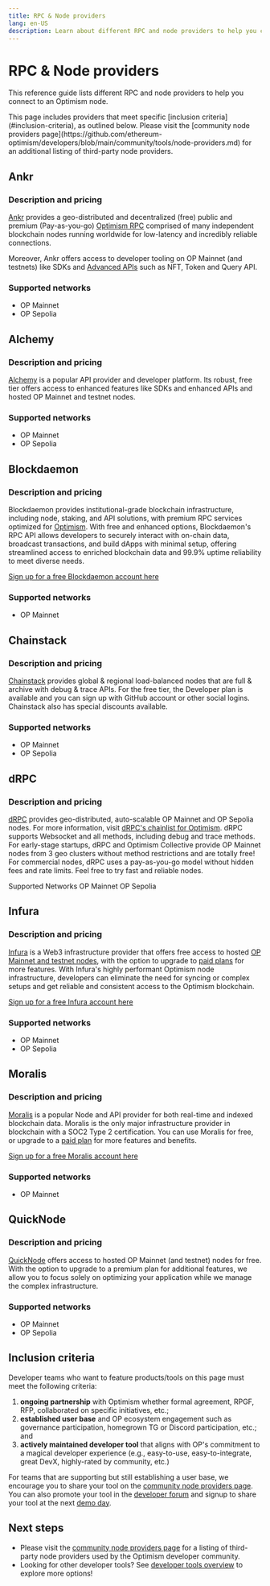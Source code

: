 ```yaml
---
title: RPC & Node providers
lang: en-US
description: Learn about different RPC and node providers to help you connect to an Optimism node.
---
```



# RPC & Node providers

This reference guide lists different RPC and node providers to help you connect to an Optimism node.

<Callout type="default">
  This page includes providers that meet specific [inclusion criteria](#inclusion-criteria), as outlined below. Please visit the [community node providers page](https://github.com/ethereum-optimism/developers/blob/main/community/tools/node-providers.md) for an additional listing of third-party node providers.
</Callout>

## Ankr

### Description and pricing

[Ankr](https://www.ankr.com/) provides a geo-distributed and decentralized (free) public and premium (Pay-as-you-go) [Optimism RPC](https://www.ankr.com/rpc/optimism/) comprised of many independent blockchain nodes running worldwide for low-latency and incredibly reliable connections.

Moreover, Ankr offers access to developer tooling on OP Mainnet (and testnets) like SDKs and [Advanced APIs](https://www.ankr.com/advanced-api/) such as NFT, Token and Query API.

### Supported networks

*   OP Mainnet
*   OP Sepolia

## Alchemy

### Description and pricing

[Alchemy](https://docs.alchemy.com/reference/optimism-api-quickstart/?a=818c11a8da) is a popular API provider and developer platform. Its robust, free tier offers access to enhanced features like SDKs and enhanced APIs and hosted OP Mainnet and testnet nodes.

### Supported networks

*   OP Mainnet
*   OP Sepolia

## Blockdaemon

### Description and pricing

Blockdaemon provides institutional-grade blockchain infrastructure, including node, staking, and API solutions, with premium RPC services optimized for [Optimism](https://docs.blockdaemon.com/reference/how-to-access-optimism-api). With free and enhanced options, Blockdaemon's RPC API allows developers to securely interact with on-chain data, broadcast transactions, and build dApps with minimal setup, offering streamlined access to enriched blockchain data and 99.9% uptime reliability to meet diverse needs.

[Sign up for a free Blockdaemon account here](https://app.blockdaemon.com/signin/register)

### Supported networks

*   OP Mainnet

## Chainstack

### Description and pricing

[Chainstack](https://chainstack.com/build-better-with-optimism/) provides global & regional load-balanced nodes that are full & archive with debug & trace APIs. For the free tier, the Developer plan is available and you can sign up with GitHub account or other social logins. Chainstack also has special discounts available.

### Supported networks

*   OP Mainnet
*   OP Sepolia

## dRPC

### Description and pricing

[dRPC](https://drpc.org) provides geo-distributed, auto-scalable OP Mainnet and OP Sepolia nodes. For more information, visit [dRPC's chainlist for Optimism](https://drpc.org/chainlist/optimism). dRPC supports Websocket and all methods, including debug and trace methods.
For early-stage startups, dRPC and Optimism Collective provide OP Mainnet nodes from 3 geo clusters without method restrictions and are totally free!
For commercial nodes, dRPC uses a pay-as-you-go model without hidden fees and rate limits. Feel free to try fast and reliable nodes.

Supported Networks
OP Mainnet
OP Sepolia

## Infura

### Description and pricing

[Infura](https://infura.io) is a Web3 infrastructure provider that offers free access to hosted [OP Mainnet and testnet nodes](https://docs.infura.io/infura/networks/optimism), with the option to upgrade to [paid plans](https://www.infura.io/pricing) for more features. With Infura's highly performant Optimism node infrastructure, developers can eliminate the need for syncing or complex setups and get reliable and consistent access to the Optimism blockchain.

[Sign up for a free Infura account here](https://app.infura.io/register)

### Supported networks

*   OP Mainnet
*   OP Sepolia

## Moralis

### Description and pricing

[Moralis](https://moralis.io/?utm_source=op-docs\&utm_medium=partner-docs) is a popular Node and API provider for both real-time and indexed blockchain data. Moralis is the only major infrastructure provider in blockchain with a SOC2 Type 2 certification. You can use Moralis for free, or upgrade to a [paid plan](https://moralis.io/pricing/?utm_source=op-docs\&utm_medium=partner-docs) for more features and benefits.

[Sign up for a free Moralis account here](https://admin.moralis.io/register/?utm_source=op-docs\&utm_medium=partner-docs)

### Supported networks

*   OP Mainnet

## QuickNode

### Description and pricing

[QuickNode](https://www.quicknode.com/) offers access to hosted OP Mainnet (and testnet) nodes for free.
With the option to upgrade to a premium plan for additional features, we allow you to focus solely on optimizing your application while we manage the complex infrastructure.

### Supported networks

*   OP Mainnet
*   OP Sepolia

## Inclusion criteria

Developer teams who want to feature products/tools on this page must meet the following criteria:

1.  **ongoing partnership** with Optimism whether formal agreement, RPGF, RFP, collaborated on specific initiatives, etc.;
2.  **established user base** and OP ecosystem engagement such as governance participation, homegrown TG or Discord participation, etc.; and
3.  **actively maintained developer tool** that aligns with OP's commitment to a magical developer experience (e.g., easy-to-use, easy-to-integrate, great DevX, highly-rated by community, etc.)

For teams that are supporting but still establishing a user base, we encourage you to share your tool on the [community node providers page](https://github.com/ethereum-optimism/developers/blob/main/community/tools/node-providers.md).
You can also promote your tool in the [developer forum](https://github.com/ethereum-optimism/developers/discussions/categories/show-and-tell) and signup to share your tool at the next [demo day](https://community.optimism.io/docs/contribute/demo-day/).

## Next steps

*   Please visit the [community node providers page](https://github.com/ethereum-optimism/developers/blob/main/community/tools/node-providers.md) for a listing of third-party node providers used by the Optimism developer community.
*   Looking for other developer tools? See [developer tools overview](/builders/tools/overview) to explore more options!
